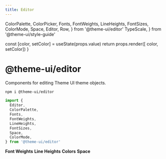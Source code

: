 ```yaml
---
title: Editor
---
```


  ColorPalette,
  ColorPicker,
  Fonts,
  FontWeights,
  LineHeights,
  FontSizes,
  ColorMode,
  Space,
  Editor,
  Row,
} from '@theme-ui/editor'
  TypeScale,
} from '@theme-ui/style-guide'

  const [color, setColor] = useState(props.value)
  return props.render([ color, setColor])
}

# @theme-ui/editor

Components for editing Theme UI theme objects.

```sh
npm i @theme-ui/editor
```

```js
import {
  Editor,
  ColorPalette,
  Fonts,
  FontWeights,
  LineHeights,
  FontSizes,
  Space,
  ColorMode,
} from '@theme-ui/editor'
```


<Editor fontSize={12}>
  <Fonts />
  <Row>
    <FontSizes />
  </Row>
  <b>Font Weights</b>
  <Row>
    <FontWeights />
  </Row>
  <b>Line Heights</b>
  <Row>
    <LineHeights />
  </Row>
  <b>Colors</b>
  <ColorMode />
  <ColorPalette
    size={32}
    label={false}
  />
  <b>Space</b>
  <Row>
    <Space />
  </Row>
</Editor>

